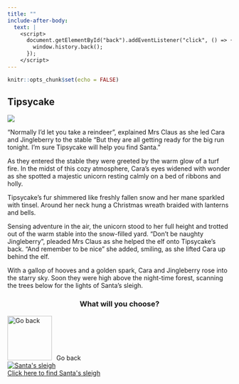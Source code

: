 ```yaml
---
title: ""
include-after-body:
  text: |
    <script>
      document.getElementById("back").addEventListener("click", () => {
        window.history.back();
      });
    </script>
---
```


```r
knitr::opts_chunk$set(echo = FALSE)
```

:::::: {.scenario .column-screen}

:::: {.column-body .scenario-text}

## Tipsycake

::::

::: {.column-body .scenario-image}

![](images/tipsycake.png)

:::

:::: {.column-body .scenario-text}

"Normally I'd let you take a reindeer", explained Mrs Claus as she led Cara and Jingleberry to the stable "But they are all getting ready for the big run tonight. I'm sure Tipsycake will help you find Santa." 

As they entered the stable they were greeted by the warm glow of a turf fire. In the midst of this cozy atmosphere, Cara's eyes widened with wonder as she spotted a majestic unicorn resting calmly on a bed of ribbons and holly. 

Tipsycake's fur shimmered like freshly fallen snow and her mane sparkled with tinsel. Around her neck hung a Christmas wreath braided with lanterns and bells. 

Sensing adventure in the air, the unicorn stood to her full height and trotted out of the warm stable into the snow-filled yard. "Don't be naughty Jingleberry", pleaded Mrs Claus as she helped the elf onto Tipsycake's back. "And remember to be nice" she added, smiling, as she lifted Cara up behind the elf. 

With a gallop of hooves and a golden spark, Cara and Jingleberry rose into the starry sky. Soon they were high above the night-time forest, scanning the trees below for the lights of Santa's sleigh. 


::::

:::: {.column-body .scenario-image}
::: {style="text-align: center;"}
### What will you choose?
:::

  ```{=html}
<div class="container">

  <div id="back">
  <img src="images/back.png" alt="Go back" style="width: 100px; height: 100px; margin-right: 10px;">Go back
  </div>
  
  <div class="final-options">
  <div class="option">
  <a href="sleigh-tipsycake.html"><img src="images/sleigh.png" alt="Santa's sleigh"><div>Click here to find Santa's sleigh</div></a>
  </div>
  
  </div>
  ```

::::




::::::

